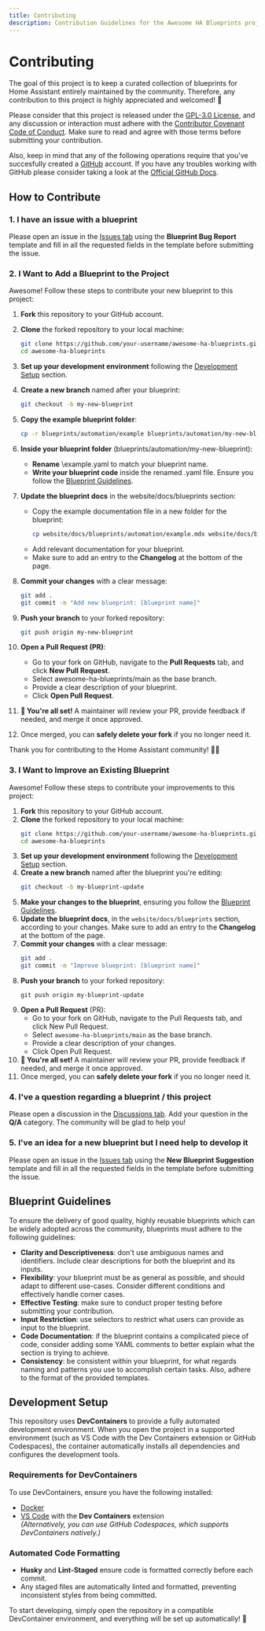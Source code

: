 ```yaml
---
title: Contributing
description: Contribution Guidelines for the Awesome HA Blueprints project.
---
```


# Contributing

The goal of this project is to keep a curated collection of blueprints for Home Assistant entirely maintained by the community. Therefore, any contribution to this project is highly appreciated and welcomed! :rocket:

Please consider that this project is released under the [GPL-3.0 License](https://github.com/EPMatt/awesome-ha-blueprints/blob/main/LICENSE), and any discussion or interaction must adhere with the [Contributor Covenant Code of Conduct](https://github.com/EPMatt/awesome-ha-blueprints/blob/main/CODE_OF_CONDUCT.md). Make sure to read and agree with those terms before submitting your contribution.

Also, keep in mind that any of the following operations require that you've succesfully created a [GitHub](https://github.com/) account. If you have any troubles working with GitHub please consider taking a look at the [Official GitHub Docs](https://docs.github.com/).

## How to Contribute

### 1. I have an issue with a blueprint

Please open an issue in the [Issues tab](https://github.com/EPMatt/awesome-ha-blueprints/issues) using the **Blueprint Bug Report** template and fill in all the requested fields in the template before submitting the issue.

### 2. I Want to Add a Blueprint to the Project

Awesome! Follow these steps to contribute your new blueprint to this project:

1. **Fork** this repository to your GitHub account.
2. **Clone** the forked repository to your local machine:

   ```sh
   git clone https://github.com/your-username/awesome-ha-blueprints.git
   cd awesome-ha-blueprints
   ```

3. **Set up your development environment** following the [Development Setup](#development-setup) section.
4. **Create a new branch** named after your blueprint:

   ```sh
   git checkout -b my-new-blueprint
   ```

5. **Copy the example blueprint folder**:

   ```sh
   cp -r blueprints/automation/example blueprints/automation/my-new-blueprint
   ```

6. **Inside your blueprint folder** (blueprints/automation/my-new-blueprint):

   - **Rename** \example.yaml to match your blueprint name.
   - **Write your blueprint code** inside the renamed .yaml file. Ensure you follow the [Blueprint Guidelines](#blueprint-guidelines).

7. **Update the blueprint docs** in the website/docs/blueprints section:

   - Copy the example documentation file in a new folder for the blueprint:
     ```sh
     cp website/docs/blueprints/automation/example.mdx website/docs/blueprints/automation/my-new-blueprint.mdx
     ```
   - Add relevant documentation for your blueprint.
   - Make sure to add an entry to the **Changelog** at the bottom of the page.

8. **Commit your changes** with a clear message:

   ```sh
   git add .
   git commit -m "Add new blueprint: [blueprint name]"
   ```

9. **Push your branch** to your forked repository:

   ```sh
   git push origin my-new-blueprint
   ```

10. **Open a Pull Request (PR)**:

    - Go to your fork on GitHub, navigate to the **Pull Requests** tab, and click **New Pull Request**.
    - Select awesome-ha-blueprints/main as the base branch.
    - Provide a clear description of your blueprint.
    - Click **Open Pull Request**.

11. **🎉 You're all set!** A maintainer will review your PR, provide feedback if needed, and merge it once approved.
12. Once merged, you can **safely delete your fork** if you no longer need it.

Thank you for contributing to the Home Assistant community! 🚀🔥

### 3. I Want to Improve an Existing Blueprint

Awesome! Follow these steps to contribute your improvements to this project:

1. **Fork** this repository to your GitHub account.
2. **Clone** the forked repository to your local machine:
   ```sh
   git clone https://github.com/your-username/awesome-ha-blueprints.git
   cd awesome-ha-blueprints
   ```
3. **Set up your development environment** following the [Development Setup](#development-setup) section.
4. **Create a new branch** named after the blueprint you're editing:
   ```sh
   git checkout -b my-blueprint-update
   ```
5. **Make your changes to the blueprint**, ensuring you follow the [Blueprint Guidelines](#blueprint-guidelines).
6. **Update the blueprint docs**, in the `website/docs/blueprints` section, according to your changes. Make sure to add an entry to the **Changelog** at the bottom of the page.
7. **Commit your changes** with a clear message:
   ```sh
   git add .
   git commit -m "Improve blueprint: [blueprint name]"
   ```
8. **Push your branch** to your forked repository:
   ```
   git push origin my-blueprint-update
   ```
9. **Open a Pull Request** (PR):
   - Go to your fork on GitHub, navigate to the Pull Requests tab, and click New Pull Request.
   - Select `awesome-ha-blueprints/main` as the base branch.
   - Provide a clear description of your changes.
   - Click Open Pull Request.
10. **🎉 You're all set!** A maintainer will review your PR, provide feedback if needed, and merge it once approved.
11. Once merged, you can **safely delete your fork** if you no longer need it.

### 4. I've a question regarding a blueprint / this project

Please open a discussion in the [Discussions tab](https://github.com/EPMatt/awesome-ha-blueprints/discussions). Add your question in the **Q/A** category. The community will be glad to help you!

### 5. I've an idea for a new blueprint but I need help to develop it

Please open an issue in the [Issues tab](https://github.com/EPMatt/awesome-ha-blueprints/discussions) using the **New Blueprint Suggestion** template and fill in all the requested fields in the template before submitting the issue.

## Blueprint Guidelines

To ensure the delivery of good quality, highly reusable blueprints which can be widely adopted across the community, blueprints must adhere to the following guidelines:

- **Clarity and Descriptiveness**: don't use ambiguous names and identifiers. Include clear descriptions for both the blueprint and its inputs.
- **Flexibility**: your blueprint must be as general as possible, and should adapt to different use-cases. Consider different conditions and effectively handle corner cases.
- **Effective Testing**: make sure to conduct proper testing before submitting your contribution.
- **Input Restriction**: use selectors to restrict what users can provide as input to the blueprint.
- **Code Documentation**: if the blueprint contains a complicated piece of code, consider adding some YAML comments to better explain what the section is trying to achieve.
- **Consistency**: be consistent within your blueprint, for what regards naming and patterns you use to accomplish certain tasks. Also, adhere to the format of the provided templates.

## Development Setup

This repository uses **DevContainers** to provide a fully automated development environment. When you open the project in a supported environment (such as VS Code with the Dev Containers extension or GitHub Codespaces), the container automatically installs all dependencies and configures the development tools.

### Requirements for DevContainers

To use DevContainers, ensure you have the following installed:

- [Docker](https://www.docker.com/)
- [VS Code](https://code.visualstudio.com/) with the **Dev Containers** extension  
  _(Alternatively, you can use GitHub Codespaces, which supports DevContainers natively.)_

### Automated Code Formatting

- **Husky** and **Lint-Staged** ensure code is formatted correctly before each commit.
- Any staged files are automatically linted and formatted, preventing inconsistent styles from being committed.

To start developing, simply open the repository in a compatible DevContainer environment, and everything will be set up automatically! 🚀
